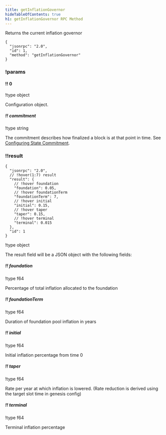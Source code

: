 ```yaml
---
title: getInflationGovernor
hideTableOfContents: true
h1: getInflationGovernor RPC Method
---
```


Returns the current inflation governor

<APIMethod>

```jsonc !!request
{
  "jsonrpc": "2.0",
  "id": 1,
  "method": "getInflationGovernor"
}
```

### !params

#### !! 0

!type object

Configuration object.

##### !! commitment

!type string

The commitment describes how finalized a block is at that point in time. See
[Configuring State Commitment](/docs/rpc#configuring-state-commitment).

### !!result

```jsonc !response
{
  "jsonrpc": "2.0",
  // !hover(1:7) result
  "result": {
    // !hover foundation
    "foundation": 0.05,
    // !hover foundationTerm
    "foundationTerm": 7,
    // !hover initial
    "initial": 0.15,
    // !hover taper
    "taper": 0.15,
    // !hover terminal
    "terminal": 0.015
  },
  "id": 1
}
```

!type object

The result field will be a JSON object with the following fields:

##### !! foundation

!type f64

Percentage of total inflation allocated to the foundation

##### !! foundationTerm

!type f64

Duration of foundation pool inflation in years

##### !! initial

!type f64

Initial inflation percentage from time 0

##### !! taper

!type f64

Rate per year at which inflation is lowered. (Rate reduction is derived using
the target slot time in genesis config)

##### !! terminal

!type f64

Terminal inflation percentage

</APIMethod>
